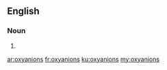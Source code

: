 ==English==

===Noun===
{{head|en}}

# {{plural of|oxyanion}}

[[ar:oxyanions]]
[[fr:oxyanions]]
[[ku:oxyanions]]
[[my:oxyanions]]
